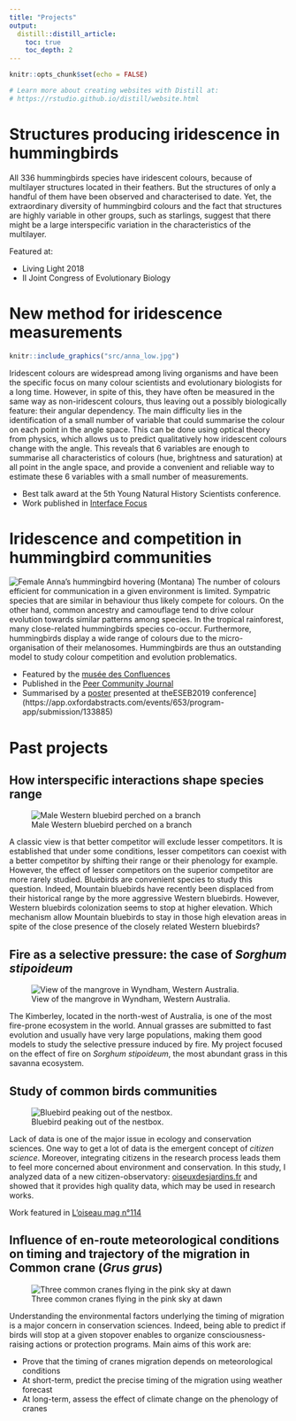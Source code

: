 ```yaml
---
title: "Projects"
output:
  distill::distill_article:
    toc: true
    toc_depth: 2
---
```


```r
knitr::opts_chunk$set(echo = FALSE)

# Learn more about creating websites with Distill at:
# https://rstudio.github.io/distill/website.html

```

# Structures producing iridescence in hummingbirds

All 336 hummingbirds species have iridescent colours, because of multilayer
structures located in their feathers. But the structures of only a handful of
them have been observed and characterised to date. Yet, the extraordinary
diversity of hummingbird colours and the fact that structures are highly
variable in other groups, such as starlings, suggest that there might be a large
interspecific variation in the characteristics of the multilayer.

<aside>
Featured at:

- Living Light 2018
- II Joint Congress of Evolutionary Biology
</aside>

# New method for iridescence measurements

```r
knitr::include_graphics("src/anna_low.jpg")
```

Iridescent colours are widespread among living organisms and have been the
specific focus on many colour scientists and evolutionary biologists for a long
time. However, in spite of this, they have often be measured in the same way as
non-iridescent colours, thus leaving out a possibly biologically feature: their
angular dependency. The main difficulty lies in the identification of a small
number of variable that could summarise the colour on each point in the angle
space. This can be done using optical theory from physics, which allows us to
predict qualitatively how iridescent colours change with the angle. This reveals
that 6 variables are enough to summarise all characteristics of colours (hue,
brightness and saturation) at all point in the angle space, and provide a
convenient and reliable way to estimate these 6 variables with a small number of
measurements.

<aside>

- Best talk award at the 5th Young Natural History Scientists conference.
- Work published in [Interface Focus](https://doi.org/10.1098/rsfs.2018.0049)

</aside>

# Iridescence and competition in hummingbird communities

![Female Anna's hummingbird hovering (Montana)](src/hummingbird3_512x512.jpg)
The number of colours efficient for communication in a given environment is
limited. Sympatric species that are similar in behaviour thus likely compete for
colours. On the other hand, common ancestry and camouflage tend to drive colour
evolution towards similar patterns among species. In the tropical rainforest,
many close-related hummingbirds species co-occur. Furthermore, hummingbirds
display a wide range of colours due to the micro-organisation of their
melanosomes. Hummingbirds are thus an outstanding model to study colour
competition and evolution problematics.

<aside>

- Featured by the [musée des Confluences](http://www.museedesconfluences.fr/fr/liridescence-chez-les-colibris)
<!-- Link backed up on the wayback machine -->
- Published in the [Peer Community Journal](https://doi.org/10.24072/pcjournal.7)
- Summarised by a [poster](src/poster_eseb.pdf) presented at theESEB2019 conference](https://app.oxfordabstracts.com/events/653/program-app/submission/133885)

</aside>

# Past projects

## How interspecific interactions shape species range

![Male Western bluebird perched on a branch](src/malewebl_512x512.jpg)

A classic view is that better competitor will exclude lesser competitors. It is
established that under some conditions, lesser competitors can coexist with a
better competitor by shifting their range or their phenology for example.
However, the effect of lesser competitors on the superior competitor are more
rarely studied. Bluebirds are convenient species to study this question. Indeed,
Mountain bluebirds have recently been displaced from their historical range by
the more aggressive Western bluebirds. However, Western bluebirds colonization
seems to stop at higher elevation. Which mechanism allow Mountain bluebirds to
stay in those high elevation areas in spite of the close presence of the closely
related Western bluebirds?

## Fire as a selective pressure: the case of *Sorghum stipoideum*

![View of the mangrove in Wyndham, Western Australia.](src/kimberley_512x512.jpg)

The Kimberley, located in the north-west of Australia, is one of the most
fire-prone ecosystem in the world. Annual grasses are submitted to fast
evolution and usually have very large populations, making them good models to
study the selective pressure induced by fire. My project focused on the effect
of fire on *Sorghum stipoideum*, the most abundant grass in this savanna
ecosystem.

## Study of common birds communities

![Bluebird peaking out of the nestbox.](src/bluebirdsnest_512x512.jpg)

Lack of data is one of the major issue in ecology and conservation sciences. One
way to get a lot of data is the emergent concept of *citizen science*. Moreover,
integrating citizens in the research process leads them to feel more concerned
about environment and conservation. In this study, I analyzed data of a new
citizen-observatory: [oiseuxdesjardins.fr](http://www.oiseauxdesjardins.fr) and
showed that it provides high quality data, which may be used in research works.

<aside>

Work featured in [L'oiseau mag n°114](https://www.lpo.fr/oiseau-magazine/loiseau-magazine-n114)

</aside>

## Influence of en-route meteorological conditions on timing and trajectory of the migration in Common crane (*Grus grus*)

![Three common cranes flying in the pink sky at dawn](src/grus_512x512.jpg)

Understanding the environmental factors underlying the timing of migration is a
major concern in conservation sciences. Indeed, being able to predict if birds
will stop at a given stopover enables to organize consciousness-raising actions
or protection programs. Main aims of this work are:

- Prove that the timing of cranes migration depends on meteorological conditions
- At short-term, predict the precise timing of the migration using weather forecast
- At long-term, assess the effect of climate change on the phenology of cranes
